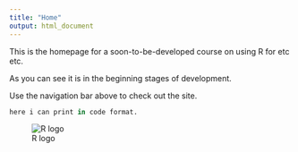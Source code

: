 ```yaml
---
title: "Home"
output: html_document
---
```


This is the homepage for a soon-to-be-developed course on using R for etc etc.

As you can see it is in the beginning stages of development.

Use the navigation bar above to check out the site.

```r
here i can print in code format.
```

![R logo](https://www.rstudio.com/wp-content/uploads/2018/10/RStudio-Logo-Flat.png)

